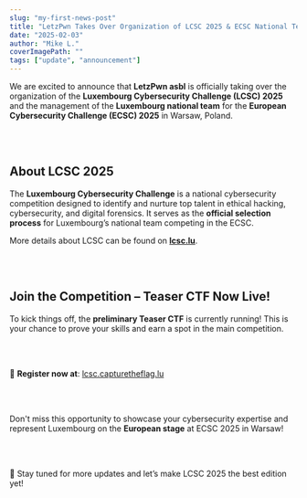 ```yaml
---
slug: "my-first-news-post"
title: "LetzPwn Takes Over Organization of LCSC 2025 & ECSC National Team"
date: "2025-02-03"
author: "Mike L."
coverImagePath: ""
tags: ["update", "announcement"]
---
```


We are excited to announce that **LetzPwn asbl** is officially taking over the organization of the **Luxembourg Cybersecurity Challenge (LCSC) 2025** and the management of the **Luxembourg national team** for the **European Cybersecurity Challenge (ECSC) 2025** in Warsaw, Poland.

<br/><br/>

## About LCSC 2025
The **Luxembourg Cybersecurity Challenge** is a national cybersecurity competition designed to identify and nurture top talent in ethical hacking, cybersecurity, and digital forensics. It serves as the **official selection process** for Luxembourg’s national team competing in the ECSC.

More details about LCSC can be found on **[lcsc.lu](https://lcsc.lu)**.

<br/><br/>

## Join the Competition – Teaser CTF Now Live!
To kick things off, the **preliminary Teaser CTF** is currently running! This is your chance to prove your skills and earn a spot in the main competition.

<br/><br/>

📌 **Register now at**: [lcsc.capturetheflag.lu](https://lcsc.capturetheflag.lu)

<br/><br/>

Don't miss this opportunity to showcase your cybersecurity expertise and represent Luxembourg on the **European stage** at ECSC 2025 in Warsaw!

<br/><br/>

🚀 Stay tuned for more updates and let’s make LCSC 2025 the best edition yet!
